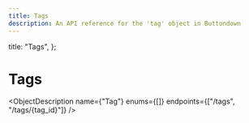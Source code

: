 ```yaml
---
title: Tags
description: An API reference for the 'tag' object in Buttondown
---
```



  title: "Tags",
};


# Tags

<ObjectDescription
  name={"Tag"}
  enums={[]}
  endpoints={["/tags", "/tags/{tag_id}"]}
/>
